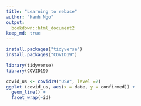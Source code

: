 ```yaml
---
title: "Learning to rebase"
author: "Hanh Ngo"
output:
  bookdown::html_document2
keep_md: true
---
```

```r
install.packages("tidyverse")
install.packages("COVID19")
```

```r
library(tidyverse)
library(COVID19)
```

```r
covid_us <- covid19("USA", level =2)
ggplot (covid_us, aes(x = date, y = confirmed)) +
  geom_line() +
  facet_wrap(~id)
```


